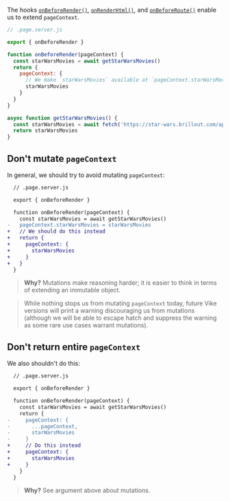 The hooks [`onBeforeRender()`](/onBeforeRender), [`onRenderHtml()`](/onRenderHtml), and
[`onBeforeRoute()`](/onBeforeRoute) enable us to extend `pageContext`.

```js
// .page.server.js

export { onBeforeRender }

function onBeforeRender(pageContext) {
  const starWarsMovies = await getStarWarsMovies()
  return {
    pageContext: {
      // We make `starWarsMovies` available at `pageContext.starWarsMovies`
      starWarsMovies
    }
  }
}

async function getStarWarsMovies() {
  const starWarsMovies = await fetch('https://star-wars.brillout.com/api/films.json')
  return starWarsMovies
}
```

## Don't mutate `pageContext`

In general, we should try to avoid mutating `pageContext`:

```diff
  // .page.server.js

  export { onBeforeRender }

  function onBeforeRender(pageContext) {
    const starWarsMovies = await getStarWarsMovies()
-   pageContext.starWarsMovies = starWarsMovies
+   // We should do this instead
+   return {
+     pageContext: {
+       starWarsMovies
+     }
+   }
  }
```

> **Why?** Mutations make reasoning harder; it is easier to think in terms of extending an immutable object.

> While nothing stops us from mutating `pageContext` today, future Vike versions will print a warning discouraging us from mutations (although we will be able to escape hatch and suppress the warning as some rare use cases warrant mutations).

## Don't return entire `pageContext`

We also shouldn't do this:

```diff
  // .page.server.js

  export { onBeforeRender }

  function onBeforeRender(pageContext) {
    const starWarsMovies = await getStarWarsMovies()
    return {
-     pageContext: {
-       ...pageContext,
-       starWarsMovies
-     }
+     // Do this instead
+     pageContext: {
+       starWarsMovies
+     }
    }
  }
```

> **Why?** See argument above about mutations.
